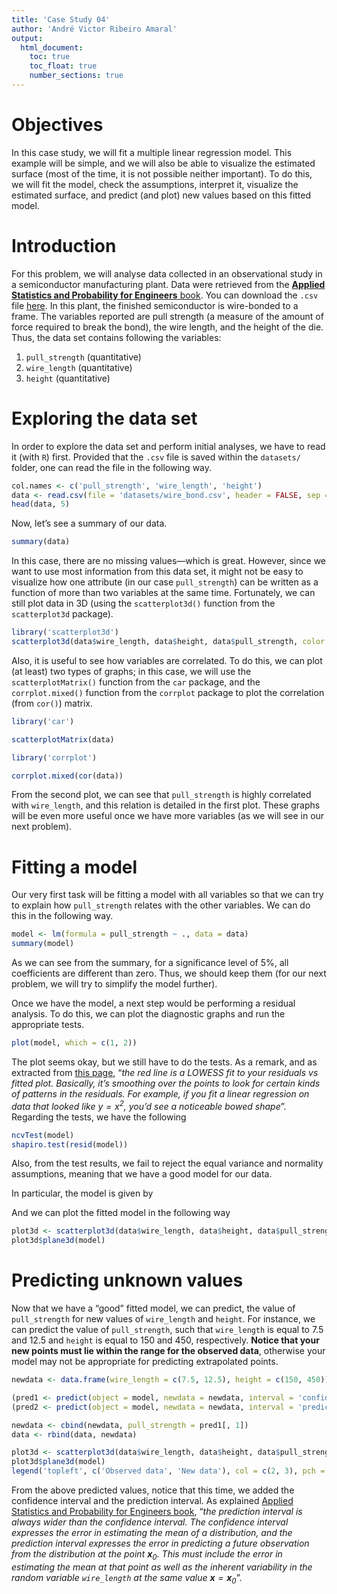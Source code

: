 ```yaml
---
title: 'Case Study 04'
author: 'André Victor Ribeiro Amaral'
output:
  html_document:
    toc: true
    toc_float: true
    number_sections: true
---
```


# Objectives {-}

In this case study, we will fit a multiple linear regression model. This example will be simple, and we will also be able to visualize the estimated surface (most of the time, it is not possible neither important). To do this, we will fit the model, check the assumptions, interpret it, visualize the estimated surface, and predict (and plot) new values based on this fitted model.

# Introduction

For this problem, we will analyse data collected in an observational study in a semiconductor manufacturing plant. Data were retrieved from the [**Applied Statistics and Probability for Engineers** book](https://www.wiley.com/en-us/Applied+Statistics+and+Probability+for+Engineers%2C+7th+Edition-p-9781119400363). You can download the `.csv` file [here](./datasets/wire_bond.csv). In this plant, the finished semiconductor is wire-bonded to a frame. The variables reported are pull strength (a measure of the amount of force required to break the bond), the wire length, and the height of the die. Thus, the data set contains following the variables:

1. `pull_strength` (quantitative)
2. `wire_length` (quantitative)
2. `height` (quantitative)

# Exploring the data set

In order to explore the data set and perform initial analyses, we have to read it (with `R`) first. Provided that the `.csv` file is saved within the `datasets/` folder, one can read the file in the following way.

```r
col.names <- c('pull_strength', 'wire_length', 'height')
data <- read.csv(file = 'datasets/wire_bond.csv', header = FALSE, sep = ',', col.names = col.names)
head(data, 5)
```

Now, let's see a summary of our data.

```r
summary(data)
```

In this case, there are no missing values---which is great. However, since we want to use most information from this data set, it might not be easy to visualize how one attribute (in our case `pull_strength`) can be written as a function of more than two variables at the same time. Fortunately, we can still plot data in 3D (using the `scatterplot3d()` function from the `scatterplot3d` package).

```r
library('scatterplot3d')
scatterplot3d(data$wire_length, data$height, data$pull_strength, color = 2, pch = 19, angle = 70)
```

Also, it is useful to see how variables are correlated. To do this, we can plot (at least) two types of graphs; in this case, we will use the `scatterplotMatrix()` function from the `car` package, and the `corrplot.mixed()` function from the `corrplot` package to plot the correlation (from `cor()`) matrix.

```r
library('car')

scatterplotMatrix(data)
```

```r
library('corrplot')

corrplot.mixed(cor(data))
```

From the second plot, we can see that `pull_strength` is highly correlated with `wire_length`, and this relation is detailed in the first plot. These graphs will be even more useful once we have more variables (as we will see in our next problem).

# Fitting a model

Our very first task will be fitting a model with all variables so that we can try to explain how `pull_strength` relates with the other variables. We can do this in the following way.

```r
model <- lm(formula = pull_strength ~ ., data = data)
summary(model)
```

As we can see from the summary, for a significance level of $5\%$, all coefficients are different than zero. Thus, we should keep them (for our next problem, we will try to simplify the model further).

Once we have the model, a next step would be performing a residual analysis. To do this, we can plot the diagnostic graphs and run the appropriate tests.

```r
plot(model, which = c(1, 2))
```

The plot seems okay, but we still have to do the tests. As a remark, and as extracted from [this page](https://stats.stackexchange.com/questions/239157/what-does-the-residuals-vs-fitted-regression-line-express), "*the red line is a LOWESS fit to your residuals vs fitted plot. Basically, it's smoothing over the points to look for certain kinds of patterns in the residuals. For example, if you fit a linear regression on data that looked like $y = x^2$, you'd see a noticeable bowed shape*". Regarding the tests, we have the following

```r
ncvTest(model)
shapiro.test(resid(model))
```

Also, from the test results, we fail to reject the equal variance and normality assumptions, meaning that we have a good model for our data.

In particular, the model is given by

\begin{align*}
\texttt{pull_strength}_i &= `r round(model$coefficients[[1]], 3)` + `r round(model$coefficients[[2]], 3)`\texttt{wire_length}_i + `r round(model$coefficients[[3]], 3)`\texttt{height}_i
\end{align*}

And we can plot the fitted model in the following way

```r
plot3d <- scatterplot3d(data$wire_length, data$height, data$pull_strength, color = 2, pch = 19, angle = 70)
plot3d$plane3d(model)
```


# Predicting unknown values

Now that we have a "good" fitted model, we can predict, the value of `pull_strength` for new values of `wire_length` and `height`. For instance, we can predict the value of `pull_strength`, such that `wire_length` is equal to 7.5 and 12.5 and `height` is equal to 150 and 450, respectively. **Notice that your new points must lie within the range for the observed data**, otherwise your model may not be appropriate for predicting extrapolated points.

```r
newdata <- data.frame(wire_length = c(7.5, 12.5), height = c(150, 450))

(pred1 <- predict(object = model, newdata = newdata, interval = 'confidence'))
(pred2 <- predict(object = model, newdata = newdata, interval = 'prediction'))

newdata <- cbind(newdata, pull_strength = pred1[, 1])
data <- rbind(data, newdata)

plot3d <- scatterplot3d(data$wire_length, data$height, data$pull_strength, color = c(rep(2, nrow(data) - 2), 3, 3), pch = 19, angle = 70)
plot3d$plane3d(model)
legend('topleft', c('Observed data', 'New data'), col = c(2, 3), pch = 19)
```

From the above predicted values, notice that this time, we added the confidence interval and the prediction interval. As explained [Applied Statistics and Probability for Engineers book](https://www.wiley.com/en-us/Applied+Statistics+and+Probability+for+Engineers%2C+7th+Edition-p-9781119400363), "*the prediction interval is always wider than the confidence interval. The confidence interval expresses the error in estimating the mean of a distribution, and the prediction interval expresses the error in predicting a future observation from the distribution at the point $\mathbf{x}_0$. This must include the error in estimating the mean at that point as well as the inherent variability in the random variable `wire_length` at the same value $\mathbf{x} = \mathbf{x}_0$*".